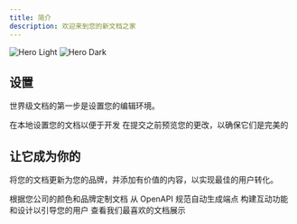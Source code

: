 ```yaml
---
title: 简介
description: 欢迎来到您的新文档之家
---
```


<img className="block dark:hidden" src="/images/hero-light.png" alt="Hero Light" />

<img className="hidden dark:block" src="/images/hero-dark.png" alt="Hero Dark" />

## 设置

世界级文档的第一步是设置您的编辑环境。

<CardGroup cols={2}>
  <Card title="Edit Your Docs" icon="pen-to-square" href="https://mintlify.com/docs/quickstart">
    在本地设置您的文档以便于开发
  </Card>

  <Card title="Preview Changes" icon="image" href="https://mintlify.com/docs/development">
    在提交之前预览您的更改，以确保它们是完美的
  </Card>
</CardGroup>

## 让它成为你的

将您的文档更新为您的品牌，并添加有价值的内容，以实现最佳的用户转化。

<CardGroup cols={2}>
  <Card title="Customize Style" icon="palette" href="https://mintlify.com/docs/settings/global">
    根据您公司的颜色和品牌定制文档
  </Card>

  <Card title="Reference APIs" icon="code" href="https://mintlify.com/docs/api-playground/openapi">
    从 OpenAPI 规范自动生成端点
  </Card>

  <Card title="Add Components" icon="screwdriver-wrench" href="https://mintlify.com/docs/content/components/accordions">
    构建互动功能和设计以引导您的用户
  </Card>

  <Card title="Get Inspiration" icon="stars" href="https://mintlify.com/customers">
    查看我们最喜欢的文档展示
  </Card>
</CardGroup>
